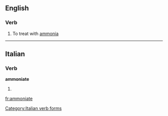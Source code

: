 ==English==

===Verb===
{{en-verb|ammoniat|ing}}

# To treat with [[ammonia]]

----
==Italian==

===Verb===
'''ammoniate'''

# {{form of|[[second-person|Second-person]] [[plural]] [[present subjunctive]]|[[ammonire#Italian|ammonire]]|lang=Italian}}

[[Category:Italian verb forms]]

[[fr:ammoniate]]